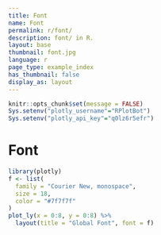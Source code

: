 ```yaml
---
title: Font
name: Font
permalink: r/font/
description: font/ in R.
layout: base
thumbnail: font.jpg
language: r
page_type: example_index
has_thumbnail: false
display_as: layout
---
```


```r
knitr::opts_chunk$set(message = FALSE)
Sys.setenv("plotly_username"="RPlotBot")
Sys.setenv("plotly_api_key"="q0lz6r5efr")
```
# Font
```r


library(plotly)
f <- list(
  family = "Courier New, monospace",
  size = 18,
  color = "#7f7f7f"
)
plot_ly(x = 0:8, y = 0:8) %>%
  layout(title = "Global Font", font = f)


```

